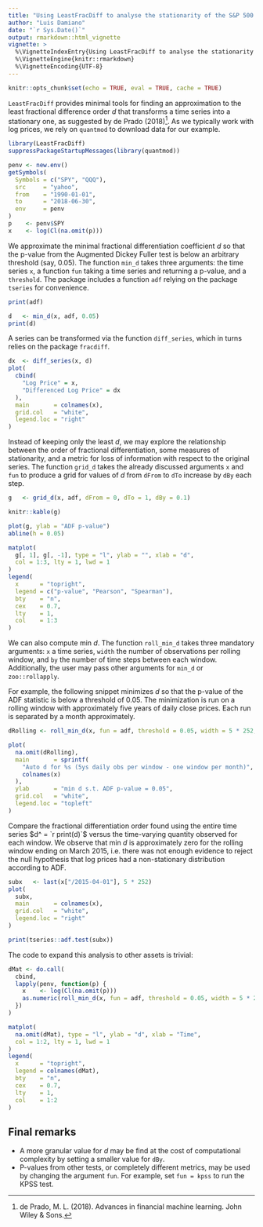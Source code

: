 ```yaml
---
title: "Using LeastFracDiff to analyse the stationarity of the S&P 500 stock market index."
author: "Luis Damiano"
date: "`r Sys.Date()`"
output: rmarkdown::html_vignette
vignette: >
  %\VignetteIndexEntry{Using LeastFracDiff to analyse the stationarity of the S&P 500 Index.}
  %\VignetteEngine{knitr::rmarkdown}
  %\VignetteEncoding{UTF-8}
---
```


```r
knitr::opts_chunk$set(echo = TRUE, eval = TRUE, cache = TRUE)
```

`LeastFracDiff` provides minimal tools for finding an approximation to the least fractional difference order $d$ that transforms a time series into a stationary one, as suggested by de Prado (2018)^[de Prado, M. L. (2018). Advances in financial machine learning. John Wiley & Sons.]. As we typically work with log prices, we rely on `quantmod` to download data for our example.

```r
library(LeastFracDiff)
suppressPackageStartupMessages(library(quantmod))

penv <- new.env()
getSymbols(
  Symbols = c("SPY", "QQQ"),
  src     = "yahoo",
  from    = "1990-01-01", 
  to      = "2018-06-30",
  env     = penv
)
p    <- penv$SPY
x    <- log(Cl(na.omit(p)))
```

We approximate the minimal fractional differentiation coefficient $d$ so that the p-value from the Augmented Dickey Fuller test is below an arbitrary threshold (say, $0.05$). The function `min_d` takes three arguments: the time series `x`, a function `fun` taking a time series and returning a p-value, and a `threshold`. The package includes a function `adf` relying on the package `tseries` for convenience.

```r
print(adf)
```

```r
d   <- min_d(x, adf, 0.05)
print(d)
```

A series can be transformed via the function `diff_series`, which in turns relies on the package `fracdiff`.

```r
dx  <- diff_series(x, d)
plot(
  cbind(
    "Log Price" = x, 
    "Differenced Log Price" = dx
  ),
  main       = colnames(x),
  grid.col   = "white",
  legend.loc = "right"
)
```

Instead of keeping only the least $d$, we may explore the relationship between the order of fractional differentiation, some measures of stationarity, and a metric for loss of information with respect to the original series. The function `grid_d` takes the already discussed arguments `x` and `fun` to produce a grid for values of $d$ from `dFrom` to `dTo` increase by `dBy` each step.

```r
g   <- grid_d(x, adf, dFrom = 0, dTo = 1, dBy = 0.1)
```

```r
knitr::kable(g)
```

```r
plot(g, ylab = "ADF p-value")
abline(h = 0.05)

matplot(
  g[, 1], g[, -1], type = "l", ylab = "", xlab = "d",
  col = 1:3, lty = 1, lwd = 1
)
legend(
  x      = "topright",
  legend = c("p-value", "Pearson", "Spearman"),
  bty    = "n",
  cex    = 0.7,
  lty    = 1,
  col    = 1:3
)
```

We can also compute min $d$. The function `roll_min_d` takes three mandatory arguments: `x` a time series, `width` the number of observations per rolling window, and `by` the number of time steps between each window. Additionally, the user may pass other arguments for `min_d` or `zoo::rollapply`.

For example, the following snippet minimizes $d$ so that the p-value of the ADF statistic is below a threshold of $0.05$. The minimization is run on a rolling window with approximately five years of daily close prices. Each run is separated by a month approximately.

```r
dRolling <- roll_min_d(x, fun = adf, threshold = 0.05, width = 5 * 252, by = 21)
```

```r
plot(
  na.omit(dRolling),
  main       = sprintf(
    "Auto d for %s (5ys daily obs per window - one window per month)", 
    colnames(x)
  ),
  ylab       = "min d s.t. ADF p-value = 0.05",
  grid.col   = "white",
  legend.loc = "topleft"
)
```

Compare the fractional differentiation order found using the entire time series $d^ = `r print(d)`$ versus the time-varying quantity observed for each window. We observe that min $d$ is approximately zero for the rolling window ending on March 2015, i.e. there was not enough evidence to reject the null hypothesis that log prices had a non-stationary distribution according to ADF.

```r
subx   <- last(x["/2015-04-01"], 5 * 252)
plot(
  subx,
  main       = colnames(x),
  grid.col   = "white",
  legend.loc = "right"
)

print(tseries::adf.test(subx))
```

The code to expand this analysis to other assets is trivial:

```r
dMat <- do.call(
  cbind,
  lapply(penv, function(p) {
    x    <- log(Cl(na.omit(p)))
    as.numeric(roll_min_d(x, fun = adf, threshold = 0.05, width = 5 * 252, by = 21))
  })
)
```

```r
matplot(
  na.omit(dMat), type = "l", ylab = "d", xlab = "Time",
  col = 1:2, lty = 1, lwd = 1
)
legend(
  x      = "topright",
  legend = colnames(dMat),
  bty    = "n",
  cex    = 0.7,
  lty    = 1,
  col    = 1:2
)
```

## Final remarks

* A more granular value for $d$ may be find at the cost of computational complexity by setting a smaller value for `dBy`.
* P-values from other tests, or completely different metrics, may be used by changing the argument `fun`. For example, set `fun = kpss` to run the KPSS test.